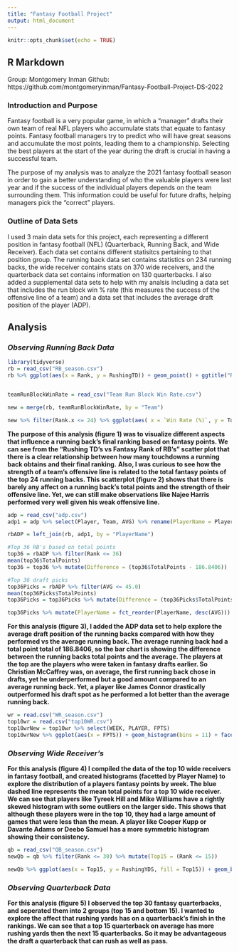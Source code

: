 ```yaml
---
title: "Fantasy Football Project"
output: html_document
---
```


```r
knitr::opts_chunk$set(echo = TRUE)
```

## R Markdown

Group: Montgomery Inman
Github: https://github.com/montgomeryinman/Fantasy-Football-Project-DS-2022

### Introduction and Purpose 

  Fantasy football is a very popular game, in which a "manager" drafts their own team of real NFL players who accumulate stats that equate to fantasy points. Fantasy football managers try to predict who will have great seasons and accumulate the most points, leading them to a championship. Selecting the best players at the start of the year during the draft is crucial in having a successful team.

  The purpose of my analysis was to analyze the 2021 fantasy football season in order to gain a better understanding of who the valuable players were last year and if the success of the individual players depends on the team surrounding them. This information could be useful for future drafts, helping managers pick the "correct" players. 

### Outline of Data Sets

  I used 3 main data sets for this project, each representing a different position in fantasy football (NFL) (Quarterback, Running Back, and Wide Receiver). Each data set contains different statisitcs pertaining to that position group. The running back data set contains statistics on 234 running backs, the wide receiver contains stats on 370 wide receivers, and the quarterback data set contains information on 130 quarterbacks. I also added a supplemental data sets to help with my analsis including a data set that includes the run block win % rate (this measures the success of the offensive line of a team) and a data set that includes the average draft position of the player (ADP).


## Analysis
	
### *Observing Running Back Data*
	
	
	

```r
library(tidyverse)
rb = read_csv("RB_season.csv")
rb %>% ggplot(aes(x = Rank, y = RushingTD)) + geom_point() + ggtitle("Rushing TD's vs Fantasy Rank of RB's (figure 1)") + geom_smooth(method='lm', se = FALSE)


teamRunBlockWinRate = read_csv("Team Run Block Win Rate.csv")

new = merge(rb, teamRunBlockWinRate, by = "Team")

new %>% filter(Rank.x <= 24) %>% ggplot(aes( x = `Win Rate (%)`, y = TotalPoints, label = PlayerName)) + geom_point() + geom_text(hjust=0, vjust=0) + ggtitle("Fantasy Points vs Run Block Win Rate of Offensive Line (figure 2)") + geom_smooth(method='lm', se = FALSE)
```
**The purpose of this analysis (figure 1) was to visualize different aspects that influence a running back's final ranking based on fantasy points. We can see from the "Rushing TD's vs Fantasy Rank of RB's" scatter plot that there is a clear relationship between how many touchdowns a running back obtains and their final ranking.** 
	**Also, I was curious to see how the strength of a team's offensive line is related to the total fantasy points of the top 24 running backs. This scatterplot (figure 2) shows that there is barely any affect on a running back's total points and the strength of their offensive line. Yet, we can still make observations like Najee Harris performed very well given his weak offensive line.**

  

```r
adp = read_csv("adp.csv")
adp1 = adp %>% select(Player, Team, AVG) %>% rename(PlayerName = Player)

rbADP = left_join(rb, adp1, by = "PlayerName")

#Top 36 RB's based on total points 
top36 = rbADP %>% filter(Rank <= 36)
mean(top36$TotalPoints)
top36 = top36 %>% mutate(Difference = (top36$TotalPoints - 186.8406))

#Top 36 draft picks 
top36Picks = rbADP %>% filter(AVG <= 45.0)
mean(top36Picks$TotalPoints)
top36Picks = top36Picks %>% mutate(Difference = (top36Picks$TotalPoints - 155.854))

top36Picks %>% mutate(PlayerName = fct_reorder(PlayerName, desc(AVG))) %>% ggplot(aes(x = PlayerName, y = Difference)) + geom_bar(stat="identity") + coord_flip() + ggtitle("RB's performance relative to an average RB (points) (figure 3)")

```


  **For this analysis (figure 3), I added the ADP data set to help explore the average draft position of the running backs compared with how they performed vs the average running back. The average running back had a total point total of 186.8406, so the bar chart is showing the difference between the running backs total points and the average. The players at the top are the players who were taken in fantasy drafts earlier. So Christian McCaffrey was, on average, the first running back chose in drafts, yet he underperformed but a good amount compared to an average running back. Yet, a player like James Connor drastically outperformed his draft spot as he performed a lot better than the average running back.** 

  
  

```r
wr = read.csv("WR_season.csv")
top10wr = read.csv("top10WR.csv")
top10wrNew = top10wr %>% select(WEEK, PLAYER, FPTS)
top10wrNew %>% ggplot(aes(x = FPTS)) + geom_histogram(bins = 11) + facet_wrap(~PLAYER) + geom_vline(aes(xintercept=mean(FPTS)),color="blue", linetype="dashed", size=1) + ggtitle("(figure 4)")
```



### *Observing Wide Receiver's*
  **For this analysis (figure 4) I compiled the data of the top 10 wide receivers in fantasy football, and created histograms (facetted by Player Name) to explore the distribution of a players fantasy points by week. The blue dashed line represents the mean total points for a top 10 wide receiver. We can see that players like Tyreek Hill and Mike Williams have a rightly skewed histogram with some outliers on the larger side. This shows that although these players were in the top 10, they had a large amount of games that were less than the mean. A player like Cooper Kupp or Davante Adams or Deebo Samuel has a more symmetric histogram showing their consistency.**

  

```r
qb = read_csv("QB_season.csv")
newQb = qb %>% filter(Rank <= 30) %>% mutate(Top15 = (Rank <= 15))

newQb %>% ggplot(aes(x = Top15, y = RushingYDS, fill = Top15)) + geom_boxplot() +coord_flip() + ggtitle('Rushing yards for Top 30 QBs (seperated by Top 15 and next 15 QBs) (figure 5)')
```
  
### *Observing Quarterback Data*

  **For this analysis (figure 5) I observed the top 30 fantasy quarterbacks, and seperated them into 2 groups (top 15 and bottom 15). I wanted to explore the affect that rushing yards has on a quarterback's finish in the rankings. We can see that a top 15 quarterback on average has more rushing yards then the next 15 quarterbacks. So it may be advantageous the draft a quarterback that can rush as well as pass.**









